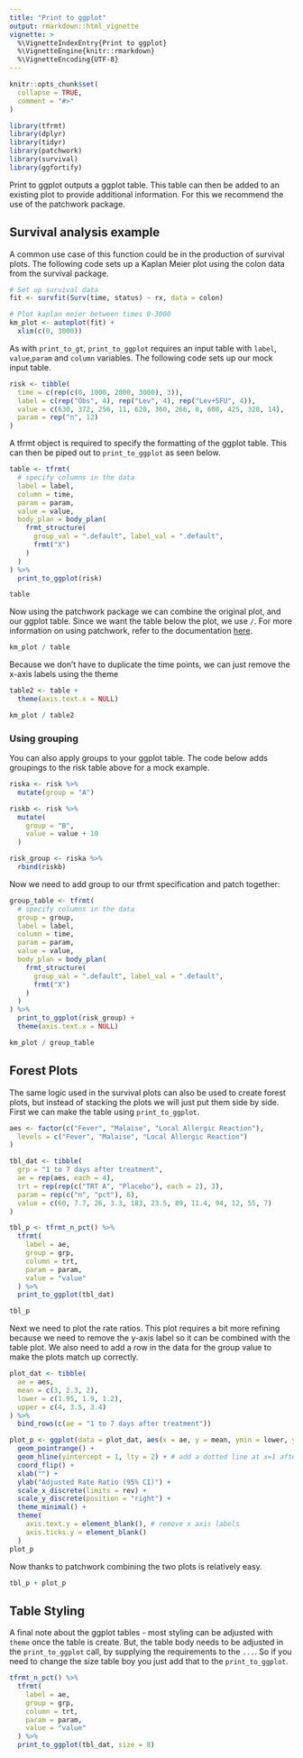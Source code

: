 ```yaml
---
title: "Print to ggplot"
output: rmarkdown::html_vignette
vignette: >
  %\VignetteIndexEntry{Print to ggplot}
  %\VignetteEngine{knitr::rmarkdown}
  %\VignetteEncoding{UTF-8}
---
```


```r
knitr::opts_chunk$set(
  collapse = TRUE,
  comment = "#>"
)
```

```r
library(tfrmt)
library(dplyr)
library(tidyr)
library(patchwork)
library(survival)
library(ggfortify)
```

Print to ggplot outputs a ggplot table. This table can then be added to an existing plot to provide additional information. For this we recommend the use of the patchwork package.

## Survival analysis example

A common use case of this function could be in the production of survival plots. The following code sets up a Kaplan Meier plot using the colon data from the survival package. 

```r
# Set up survival data
fit <- survfit(Surv(time, status) ~ rx, data = colon)

# Plot kaplan meier between times 0-3000
km_plot <- autoplot(fit) +
  xlim(c(0, 3000))
```

As with `print_to_gt`, `print_to_ggplot` requires an input table with `label`, `value`,`param` and `column` variables.  The following code sets up our mock input table. 

```r
risk <- tibble(
  time = c(rep(c(0, 1000, 2000, 3000), 3)),
  label = c(rep("Obs", 4), rep("Lev", 4), rep("Lev+5FU", 4)),
  value = c(630, 372, 256, 11, 620, 360, 266, 8, 608, 425, 328, 14),
  param = rep("n", 12)
)
```

A tfrmt object is required to specify the formatting of the ggplot table. This can then be piped out to `print_to_ggplot` as seen below. 

```r
table <- tfrmt(
  # specify columns in the data
  label = label,
  column = time,
  param = param,
  value = value,
  body_plan = body_plan(
    frmt_structure(
      group_val = ".default", label_val = ".default",
      frmt("X")
    )
  )
) %>%
  print_to_ggplot(risk)

table
```

Now using the patchwork package we can combine the original plot, and our ggplot table. Since we want the table below the plot, we use `/`. For more information on using patchwork, refer to the documentation [here](https://cran.r-project.org/web/packages/patchwork/vignettes/patchwork.html).

```r
km_plot / table
```

Because we don't have to duplicate the time points, we can just remove the x-axis labels using the theme
```r
table2 <- table +
  theme(axis.text.x = NULL)

km_plot / table2
```

### Using grouping

You can also apply groups to your ggplot table. The code below adds groupings to the risk table above for a mock example. 

```r
riska <- risk %>%
  mutate(group = "A")

riskb <- risk %>%
  mutate(
    group = "B",
    value = value + 10
  )

risk_group <- riska %>%
  rbind(riskb)
```

Now we need to add group to our tfrmt specification and patch together:

```r
group_table <- tfrmt(
  # specify columns in the data
  group = group,
  label = label,
  column = time,
  param = param,
  value = value,
  body_plan = body_plan(
    frmt_structure(
      group_val = ".default", label_val = ".default",
      frmt("X")
    )
  )
) %>%
  print_to_ggplot(risk_group) +
  theme(axis.text.x = NULL)

km_plot / group_table
```

## Forest Plots

The same logic used in the survival plots can also be used to create forest plots, but instead of stacking the plots we will just put them side by side. First we can make the table using `print_to_ggplot`. 

```r
aes <- factor(c("Fever", "Malaise", "Local Allergic Reaction"),
  levels = c("Fever", "Malaise", "Local Allergic Reaction")
)

tbl_dat <- tibble(
  grp = "1 to 7 days after treatment",
  ae = rep(aes, each = 4),
  trt = rep(rep(c("TRT A", "Placebo"), each = 2), 3),
  param = rep(c("n", "pct"), 6),
  value = c(60, 7.7, 26, 3.3, 183, 23.5, 89, 11.4, 94, 12, 55, 7)
)

tbl_p <- tfrmt_n_pct() %>%
  tfrmt(
    label = ae,
    group = grp,
    column = trt,
    param = param,
    value = "value"
  ) %>%
  print_to_ggplot(tbl_dat)

tbl_p
```

Next we need to plot the rate ratios. This plot requires a bit more refining because we need to remove the y-axis label so it can be combined with the table plot. We also need to add a row in the data for the group value to make the plots match up correctly. 

```r
plot_dat <- tibble(
  ae = aes,
  mean = c(3, 2.3, 2),
  lower = c(1.95, 1.9, 1.2),
  upper = c(4, 3.5, 3.4)
) %>%
  bind_rows(c(ae = "1 to 7 days after treatment"))

plot_p <- ggplot(data = plot_dat, aes(x = ae, y = mean, ymin = lower, ymax = upper)) +
  geom_pointrange() +
  geom_hline(yintercept = 1, lty = 2) + # add a dotted line at x=1 after flip
  coord_flip() +
  xlab("") +
  ylab("Adjusted Rate Ratio (95% CI)") +
  scale_x_discrete(limits = rev) +
  scale_y_discrete(position = "right") +
  theme_minimal() +
  theme(
    axis.text.y = element_blank(), # remove x axis labels
    axis.ticks.y = element_blank()
  )
plot_p
```

Now thanks to patchwork combining the two plots is relatively easy. 

```r
tbl_p + plot_p
```

## Table Styling

A final note about the ggplot tables - most styling can be adjusted with `theme` once the table is create. But, the table body needs to be adjusted in the `print_to_ggplot` call, by supplying the requirements to the `...`. So if you need to change the size table boy you just add that to the `print_to_ggplot`. 
```r
tfrmt_n_pct() %>%
  tfrmt(
    label = ae,
    group = grp,
    column = trt,
    param = param,
    value = "value"
  ) %>%
  print_to_ggplot(tbl_dat, size = 8)
```

